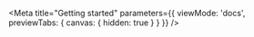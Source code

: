 
<Meta
  title="Getting started"
  parameters={{
    viewMode: 'docs',
    previewTabs: {
      canvas: { hidden: true }
    }
  }}
/>

<Story name="Introduction" />

<Story name="About" />
